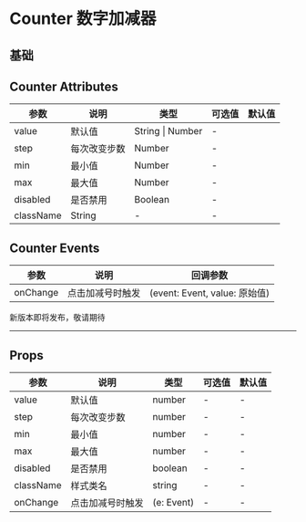 # Counter 数字加减器

## 基础


<DemoBase />

## Counter Attributes

| 参数      | 说明         | 类型             | 可选值 | 默认值 |
| --------- | ------------ | ---------------- | ------ | ------ |
| value     | 默认值       | String \| Number | -      |
| step      | 每次改变步数 | Number           | -      |
| min       | 最小值       | Number           | -      |
| max       | 最大值       | Number           | -      |
| disabled  | 是否禁用     | Boolean          | -      |
| className | String       | -                | -      |

## Counter Events

| 参数     | 说明             | 回调参数                      |
| -------- | ---------------- | ----------------------------- |
| onChange | 点击加减号时触发 | (event: Event, value: 原始值) |

<div style={{ position: 'relative' }}>
  <span
    style={{
      position: 'absolute',
      background: '#fff',
      left: '50%',
      transform: ' translate(-50%,-50%)',
      fontSize: '18px',
      padding: 5,
      color: '#f63'
    }}
  >
    新版本即将发布，敬请期待
  </span>
  <hr style={{ marginTop: 50, marginBottom: 20, border: '0.5px dashed #c8c8c8' }} />
</div>

## Props

| 参数      | 说明             | 类型       | 可选值 | 默认值 |
| --------- | ---------------- | ---------- | ------ | ------ |
| value     | 默认值           | number     | -      | -      |
| step      | 每次改变步数     | number     | -      | -      |
| min       | 最小值           | number     | -      | -      |
| max       | 最大值           | number     | -      | -      |
| disabled  | 是否禁用         | boolean    | -      | -      |
| className | 样式类名         | string     | -      | -      |
| onChange  | 点击加减号时触发 | (e: Event) | -      | -      |
